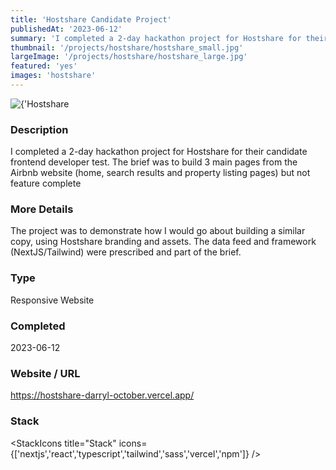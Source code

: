 ```yaml
---
title: 'Hostshare Candidate Project'
publishedAt: '2023-06-12'
summary: 'I completed a 2-day hackathon project for Hostshare for their candidate frontend developer test. The brief was to build 3 main pages from the Airbnb website (home, search results and property listing pages) but not feature complete'
thumbnail: '/projects/hostshare/hostshare_small.jpg'
largeImage: '/projects/hostshare/hostshare_large.jpg'
featured: 'yes'
images: 'hostshare'
---
```


<div className="relative w-full h-[400px] sm:h-[600px] md:h-[760px] lg:h-[920px]">
  <Image
    alt={'Hostshare Candidate Project'}
    src={'/projects/hostshare/hostshare.jpg'}
    sizes="(max-width: 640px) 100%, 100%"
    fill={true}
    priority
    style={{
      objectFit: 'contain'
    }}
  />
</div>

### Description

I completed a 2-day hackathon project for Hostshare for their candidate frontend developer test. The brief was to build 3 main pages from the Airbnb website (home, search results and property listing pages) but not feature complete

### More Details

The project was to demonstrate how I would go about building a similar copy, using Hostshare branding and assets. The data feed and framework (NextJS/Tailwind) were prescribed and part of the brief.

### Type

Responsive Website


### Completed
2023-06-12

### Website / URL
https://hostshare-darryl-october.vercel.app/


### Stack

<StackIcons
  title="Stack"
  icons={['nextjs','react','typescript','tailwind','sass','vercel','npm']}
  />
